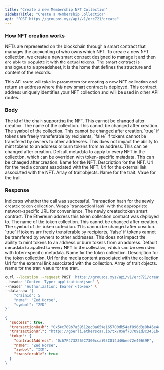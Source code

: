 ```yaml
---
title: "Create a new Membership NFT Collection"
sidebarTitle: "Create a Membership Collection"
api: "POST https://groupos.xyz/api/v1/erc721/create"
---
```


### How NFT creation works

NFTs are represented on the blockchain through a smart contract that manages the accounting of who owns which NFT.
To create a new NFT collection, we create a new smart contract designed to manage it and then are able to populate it with the actual tokens.
The smart contract is analogous to a spreadsheet, it is the home that defines the structure and content of the records.

This API route will take in parameters for creating a new NFT collection and return an address where this new smart contract is deployed.
This contract address uniquely identifies your NFT collection and will be used in other API routes.

### Body

<ParamField body="chainId" type="number" required>
  The id of the chain supporting the NFT. This cannot be changed after creation.
</ParamField>

<ParamField body="name" type="string" required>
  The name of the collection. This cannot be changed after creation.
</ParamField>

<ParamField body="symbol" type="string" required>
  The symbol of the collection. This cannot be changed after creation.
</ParamField>

<ParamField body="transferable" type="boolean" default="true">
  `true` if tokens are freely transferable by recipients, `false` if tokens
  cannot be transfered by owners to other addresses. This does not impact the
  ability to mint tokens to an address or burn tokens from an address. This can
  be changed after creation.
</ParamField>

<ParamField body="defaultMetadata" type="object" optional>
  Default metadata to apply to every NFT in the collection, which can be
  overriden with token-specific metadata. This can be changed after creation.
  <Expandable title="NFT Metadata">
    <ParamField body="name" type="string" required>
      Name for the NFT.
    </ParamField>
    <ParamField body="description" type="string" optional>
      Description for the NFT.
    </ParamField>
    <ParamField body="mediaUrl" type="string" required>
      Url for the media content associated with the NFT.
    </ParamField>
    <ParamField body="externalUrl" type="string" optional>
      Url for the external link associated with the NFT.
    </ParamField>
    <ParamField body="traits" type="Trait[]" optional>
      Array of trait objects.
      <Expandable title="Trait">
        <ParamField body="name" type="string" required>
          Name for the trait.
        </ParamField>
        <ParamField body="value" type="string" required>
          Value for the trait.
        </ParamField>
      </Expandable>
    </ParamField>
  </Expandable>
</ParamField>

### Response

<ResponseField name="success" type="boolean">
  Indicates whether the call was successful.
</ResponseField>

<ResponseField name="transactionHash" type="string">
  Transaction hash for the newly created token collection.
</ResponseField>

<ResponseField name="transactionUrl" type="string">
  Wraps `transactionHash` with the appropriate network-specific URL for
  convenience.
</ResponseField>

<ResponseField name="token" type="object">
  The newly created token smart contract.
  <Expandable title="Token">
    <ResponseField name="contractAddress" type="string">
      The Ethereum address this token collection contract was deployed to.
    </ResponseField>
    <ResponseField name="name" type="string">
      The name of the token collection. This cannot be changed after creation.
    </ResponseField>
    <ResponseField name="symbol" type="string">
      The symbol of the token collection. This cannot be changed after creation.
    </ResponseField>
    <ResponseField name="transferable" type="boolean">
      `true` if tokens are freely transferable by recipients, `false` if tokens
      cannot be transfered by owners to other addresses. This does not impact
      the ability to mint tokens to an address or burn tokens from an address.
    </ResponseField>
    <ResponseField name="defaultMetadata" type="object">
      Default metadata to applied to every NFT in the collection, which can be
      overriden with token-specific metadata.
      <Expandable title="NFT Metadata">
        <ResponseField name="name" type="string">
          Name for the token collection.
        </ResponseField>
        <ResponseField name="description" type="string">
          Description for the token collection.
        </ResponseField>
        <ResponseField name="mediaUrl" type="string">
          Url for the media content associated with the collection
        </ResponseField>
        <ResponseField name="externalUrl" type="string">
          Url for the external link associated with the collection.
        </ResponseField>
        <ResponseField name="traits" type="Trait[]">
          Array of trait objects.
          <Expandable title="Trait">
            <ResponseField name="name" type="string">
              Name for the trait.
            </ResponseField>
            <ResponseField name="value" type="string">
              Value for the trait.
            </ResponseField>
          </Expandable>
        </ResponseField>
      </Expandable>
    </ResponseField>
  </Expandable>
</ResponseField>

<RequestExample>

```bash Example Request
curl --location --request POST 'https://groupos.xyz/api/v1/erc721/create' \
--header 'Content-Type: application/json' \
--header 'Authorization: Bearer <token>' \
--data-raw '{
    "chainId": 5
    "name": "Zed Horse",
    "symbol": "ZED"
}'
```

</RequestExample>

<ResponseExample>

```json Response
{
  "success": true,
  "transactionHash": "0x58c789b7a59312ec0a659e165700db54af896d3e8b46e4aeecb33b32b88157c9",
  "transactionUrl": "https://goerli.etherscan.io/tx/0xef737091d8c3451b42659688abd86b51516a6b43ee7dbdbda53c9005d86167db",
  "token": {
    "contractAddress": "0x67F4732266C7300cca593C814d46bee72e40659F",
    "name": "Zed Horse",
    "symbol": "ZED",
    "transferable": true
  }
}
```

</ResponseExample>
